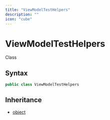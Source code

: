 ```yaml
---
title: "ViewModelTestHelpers"
description: ""
icon: "cube"
---
```


# ViewModelTestHelpers

<Badge variant="outline">Class</Badge>

## Syntax

```csharp
public class ViewModelTestHelpers
```

## Inheritance

- [object](https://learn.microsoft.com/dotnet/api/system.object)


